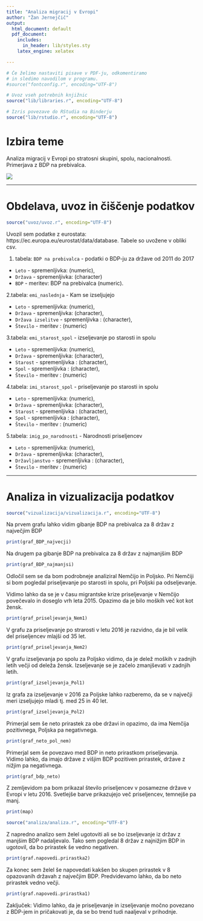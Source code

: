 ```yaml
---
title: "Analiza migracij v Evropi"
author: "Žan Jernejčič"
output:
  html_document: default
  pdf_document:
    includes:
      in_header: lib/styles.sty
    latex_engine: xelatex

---
```


```r
# Če želimo nastaviti pisave v PDF-ju, odkomentiramo
# in sledimo navodilom v programu.
#source("fontconfig.r", encoding="UTF-8")

# Uvoz vseh potrebnih knjižnic
source("lib/libraries.r", encoding="UTF-8")
```

```r
# Izris povezave do RStudia na Binderju
source("lib/rstudio.r", encoding="UTF-8")
```

# Izbira teme

Analiza migracij v Evropi po stratosni skupini, spolu, nacionalnosti. Primerjava z BDP na prebivalca.

![](slike/European_Union.png)

***

# Obdelava, uvoz in čiščenje podatkov

```r
source("uvoz/uvoz.r", encoding="UTF-8")
```

Uvozil sem podatke z eurostata: https://ec.europa.eu/eurostat/data/database.
Tabele so uvožene v obliki csv.

1. tabela:
`BDP na prebivalca` - podatki o BDP-ju za države od 2011 do 2017

  * `Leto` - spremenljivka:  (numeric),
  * `Država` - spremenljivka: (character)
  * `BDP` - meritev: BDP na prebivalca (numeric).

2.tabela:
`emi_naslednja` - Kam se izseljujejo

  * `Leto` - spremenljivka: (numeric),
  * `Država` - spremenljivka: (character),
  * `Država izselitve` - spremenljivka : (character),
  * `Število` - meritev : (numeric)
  
3.tabela:
`emi_starost_spol` - izseljevanje po starosti in spolu

  * `Leto` - spremenljivka: (numeric),
  * `Država` - spremenljivka: (character),
  * `Starost` - spremenljivka : (character),
  * `Spol` - spremenljivka : (character),
  * `Število` - meritev : (numeric)

4.tabela:
`imi_starost_spol` - priseljevanje po starosti in spolu

  * `Leto` - spremenljivka: (numeric),
  * `Država` - spremenljivka: (character),
  * `Starost` - spremenljivka : (character),
  * `Spol` - spremenljivka : (character),
  * `Število` - meritev : (numeric)

5.tabela:
`imig_po_narodnosti` - Narodnosti priseljencev

  * `Leto` - spremenljivka: (numeric),
  * `Država` - spremenljivka: (character),
  * `Državljanstvo` - spremenljivka : (character),
  * `Število` - meritev : (numeric)




***

# Analiza in vizualizacija podatkov

```r
source("vizualizacija/vizualizacija.r", encoding="UTF-8")
```

Na prvem grafu lahko vidim gibanje BDP na prebivalca za 8 držav z največjim BDP
```r
print(graf_BDP_najvecji)
```

Na drugem pa gibanje BDP na prebivalca za 8 držav z najmanjšim BDP
```r
print(graf_BDP_najmanjsi)
```

Odločil sem se da bom podrobneje analiziral Nemčijo in Poljsko. Pri Nemčiji si bom pogledal priseljevanje po starosti in spolu, pri Poljski pa odseljevanje.

Vidimo lahko da se je v času migrantske krize priseljevanje v Nemčijo povečevalo in doseglo vrh leta 2015. Opazimo da je bilo moških več kot kot žensk.

```r
print(graf_priseljevanja_Nem1)
```

V grafu za priseljevanje po strarosti v letu 2016 je razvidno, da je bil velik del priseljencev mlajši od 35 let.

```r
print(graf_priseljevanja_Nem2)
```

V grafu izseljevanja po spolu za Poljsko vidimo, da je delež moških v zadnjih letih večji od deleža  žensk. Izseljevanje se je začelo zmanjševati v zadnjih letih.

```r
print(graf_izseljevanja_Pol1)
```

Iz grafa za izseljevanje v 2016 za Poljske lahko razberemo, da se v največji meri izseljujejo mladi tj. med 25 in 40 let.

```r
print(graf_izseljevanja_Pol2)
```

Primerjal sem še neto prirastek za obe državi in opazimo, da ima Nemčija pozitivnega, Poljska pa negativnega.

```r
print(graf_neto_pol_nem)
```

Primerjal sem še povezavo med BDP in neto prirastkom priseljevanja. Vidimo lahko, da imajo države z višjim BDP pozitiven prirastek, države z nižjim pa negativnega.

```r
print(graf_bdp_neto)
```


Z zemljevidom pa bom prikazal število priseljencev v posamezne države v Evropi v letu 2016. Svetlejše barve prikazujejo več priseljencev, temnejše pa manj. 

```r
print(map)
```


```r
source("analiza/analiza.r", encoding="UTF-8")
```

Z napredno analizo sem želel ugotoviti ali se bo izseljevanje iz držav z manjšim BDP nadaljevalo. Tako sem pogledal 8 držav z najnižjim BDP in ugotovil, da bo prirastek še vedno negativen.

```r
print(graf.napovedi.prirastka2)
```

Za konec sem želel še napovedati kakšen bo skupen prirastek v 8 opazovanih državah z največjim BDP. Predvidevamo lahko, da bo neto prirastek vedno večji.

```r
print(graf.napovedi.prirastka1)
```

Zaključek: Vidimo lahko, da je priseljevanje in izseljevanje močno povezano z BDP-jem in pričakovati je, da se bo trend tudi naaljeval v prihodnje. 


